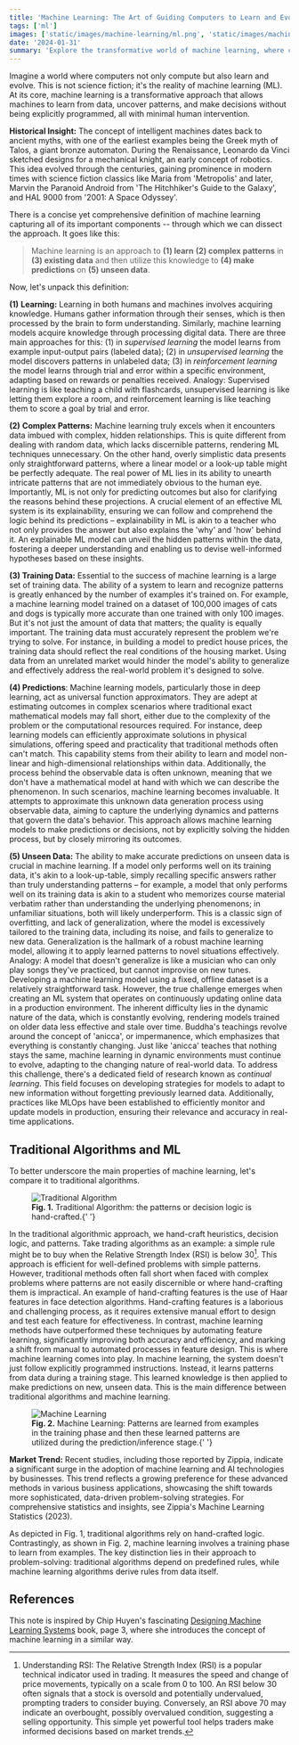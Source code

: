 ```yaml
---
title: 'Machine Learning: The Art of Guiding Computers to Learn and Evolve'
tags: ['ml']
images: ['static/images/machine-learning/ml.png', 'static/images/machine-learning/algo.png']
date: '2024-01-31'
summary: 'Explore the transformative world of machine learning, where computers learn from data, uncover patterns, and make decisions without explicit programming. Discover the core components of machine learning and its historical evolution.'
---
```


Imagine a world where computers not only compute but also learn and evolve. This is not science fiction; it's the reality of machine learning (ML). At its core, machine learning is a transformative approach that allows machines to learn from data, uncover patterns, and make decisions without being explicitly programmed, all with minimal human intervention.

**Historical Insight:** The concept of intelligent machines dates back to ancient myths, with one of the earliest examples being the Greek myth of Talos, a giant bronze automaton. During the Renaissance, Leonardo da Vinci sketched designs for a mechanical knight, an early concept of robotics. This idea evolved through the centuries, gaining prominence in modern times with science fiction classics like Maria from 'Metropolis' and later, Marvin the Paranoid Android from 'The Hitchhiker's Guide to the Galaxy', and HAL 9000 from '2001: A Space Odyssey'.

There is a concise yet comprehensive definition of machine learning capturing all of its important components -- through which we can dissect the approach. It goes like this:

> Machine learning is an approach to **(1) learn** **(2) complex patterns** in **(3) existing data** and then utilize this knowledge to **(4) make predictions** on **(5) unseen data**.

Now, let's unpack this definition:

**(1)** **Learning:** Learning in both humans and machines involves acquiring knowledge. Humans gather information through their senses, which is then processed by the brain to form understanding. Similarly, machine learning models acquire knowledge through processing digital data. There are three main approaches for this: (1) in _supervised learning_ the model learns from example input-output pairs (labeled data); (2) in _unsupervised learning_ the model discovers patterns in unlabeled data; (3) in _reinforcement learning_ the model learns through trial and error within a specific environment, adapting based on rewards or penalties received. Analogy: Supervised learning is like teaching a child with flashcards, unsupervised learning is like letting them explore a room, and reinforcement learning is like teaching them to score a goal by trial and error.

**(2)** **Complex Patterns:** Machine learning truly excels when it encounters data imbued with complex, hidden relationships. This is quite different from dealing with random data, which lacks discernible patterns, rendering ML techniques unnecessary. On the other hand, overly simplistic data presents only straightforward patterns, where a linear model or a look-up table might be perfectly adequate. The real power of ML lies in its ability to unearth intricate patterns that are not immediately obvious to the human eye. Importantly, ML is not only for predicting outcomes but also for clarifying the reasons behind these projections. A crucial element of an effective ML system is its explainability, ensuring we can follow and comprehend the logic behind its predictions – explainability in ML is akin to a teacher who not only provides the answer but also explains the 'why' and 'how' behind it. An explainable ML model can unveil the hidden patterns within the data, fostering a deeper understanding and enabling us to devise well-informed hypotheses based on these insights.

**(3) Training Data:** Essential to the success of machine learning is a large set of training data. The ability of a system to learn and recognize patterns is greatly enhanced by the number of examples it's trained on. For example, a machine learning model trained on a dataset of 100,000 images of cats and dogs is typically more accurate than one trained with only 100 images. But it's not just the amount of data that matters; the quality is equally important. The training data must accurately represent the problem we're trying to solve. For instance, in building a model to predict house prices, the training data should reflect the real conditions of the housing market. Using data from an unrelated market would hinder the model's ability to generalize and effectively address the real-world problem it's designed to solve.

**(4) Predictions**: Machine learning models, particularly those in deep learning, act as universal function approximators. They are adept at estimating outcomes in complex scenarios where traditional exact mathematical models may fall short, either due to the complexity of the problem or the computational resources required. For instance, deep learning models can efficiently approximate solutions in physical simulations, offering speed and practicality that traditional methods often can't match. This capability stems from their ability to learn and model non-linear and high-dimensional relationships within data. Additionally, the process behind the observable data is often unknown, meaning that we don't have a mathematical model at hand with which we can describe the phenomenon. In such scenarios, machine learning becomes invaluable. It attempts to approximate this unknown data generation process using observable data, aiming to capture the underlying dynamics and patterns that govern the data's behavior. This approach allows machine learning models to make predictions or decisions, not by explicitly solving the hidden process, but by closely mirroring its outcomes.

**(5) Unseen Data:** The ability to make accurate predictions on unseen data is crucial in machine learning. If a model only performs well on its training data, it's akin to a look-up-table, simply recalling specific answers rather than truly understanding patterns – for example, a model that only performs well on its training data is akin to a student who memorizes course material verbatim rather than understanding the underlying phenomenons; in unfamiliar situations, both will likely underperform. This is a classic sign of overfitting, and lack of generalization, where the model is excessively tailored to the training data, including its noise, and fails to generalize to new data. Generalization is the hallmark of a robust machine learning model, allowing it to apply learned patterns to novel situations effectively. Analogy: A model that doesn't generalize is like a musician who can only play songs they've practiced, but cannot improvise on new tunes. Developing a machine learning model using a fixed, offline dataset is a relatively straightforward task. However, the true challenge emerges when creating an ML system that operates on continuously updating online data in a production environment. The inherent difficulty lies in the dynamic nature of the data, which is constantly evolving, rendering models trained on older data less effective and stale over time. Buddha's teachings revolve around the concept of 'anicca', or impermanence, which emphasizes that everything is constantly changing. Just like 'anicca' teaches that nothing stays the same, machine learning in dynamic environments must continue to evolve, adapting to the changing nature of real-world data. To address this challenge, there's a dedicated field of research known as _continual learning_. This field focuses on developing strategies for models to adapt to new information without forgetting previously learned data. Additionally, practices like MLOps have been established to efficiently monitor and update models in production, ensuring their relevance and accuracy in real-time applications.

## Traditional Algorithms and ML

To better underscore the main properties of machine learning, let's compare it to traditional algorithms.

<figure>
  <Image
    src="/static/images/machine-learning/algo.png"
    alt="Traditional Algorithm"
    width={700}
    height={400}
  />
  <figcaption>
    <strong>Fig. 1.</strong> Traditional Algorithm: the patterns or decision logic is hand-crafted.{' '}
  </figcaption>
</figure>

In the traditional algorithmic approach, we hand-craft heuristics, decision logic, and patterns. Take trading algorithms as an example: a simple rule might be to buy when the Relative Strength Index (RSI) is below 30[^1]. This approach is efficient for well-defined problems with simple patterns. However, traditional methods often fall short when faced with complex problems where patterns are not easily discernible or where hand-crafting them is impractical. An example of hand-crafting features is the use of Haar features in face detection algorithms. Hand-crafting features is a laborious and challenging process, as it requires extensive manual effort to design and test each feature for effectiveness. In contrast, machine learning methods have outperformed these techniques by automating feature learning, significantly improving both accuracy and efficiency, and marking a shift from manual to automated processes in feature design. This is where machine learning comes into play. In machine learning, the system doesn't just follow explicitly programmed instructions. Instead, it learns patterns from data during a training stage. This learned knowledge is then applied to make predictions on new, unseen data. This is the main difference between traditional algorithms and machine learning.

<figure>
  <Image
    src="/static/images/machine-learning/ml.png"
    alt="Machine Learning"
    width={700}
    height={400}
  />
  <figcaption>
    <strong>Fig. 2.</strong> Machine Learning: Patterns are learned from examples in the training
    phase and then these learned patterns are utilized during the prediction/inference stage.{' '}
  </figcaption>
</figure>

**Market Trend:** Recent studies, including those reported by Zippia, indicate a significant surge in the adoption of machine learning and AI technologies by businesses. This trend reflects a growing preference for these advanced methods in various business applications, showcasing the shift towards more sophisticated, data-driven problem-solving strategies. For comprehensive statistics and insights, see Zippia's Machine Learning Statistics (2023).

As depicted in Fig. 1, traditional algorithms rely on hand-crafted logic. Contrastingly, as shown in Fig. 2, machine learning involves a training phase to learn from examples.
The key distinction lies in their approach to problem-solving: traditional algorithms depend on predefined rules, while machine learning algorithms derive rules from data itself.

## References

This note is inspired by Chip Huyen's fascinating [Designing Machine Learning Systems](https://www.oreilly.com/library/view/designing-machine-learning/9781098107956/) book, page 3, where she introduces the concept of machine learning in a similar way.

[^1]: Understanding RSI: The Relative Strength Index (RSI) is a popular technical indicator used in trading. It measures the speed and change of price movements, typically on a scale from 0 to 100. An RSI below 30 often signals that a stock is oversold and potentially undervalued, prompting traders to consider buying. Conversely, an RSI above 70 may indicate an overbought, possibly overvalued condition, suggesting a selling opportunity. This simple yet powerful tool helps traders make informed decisions based on market trends.

